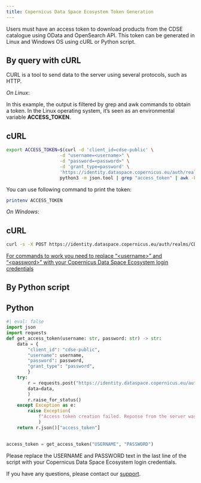 ```yaml
---
title: Copernicus Data Space Ecosystem Token Generation
---
```


Users must have an access token to download products from the CDSE catalogue using OData and OpenSearch API. This token can be generated in Linux and Windows OS using cURL or Python script.

## By query with cURL

CURL is a tool to send data to the server using several protocols, such as HTTP.

*On Linux*:

In this example, the output is filtered by grep and awk commands to obtain a token. In the Linux operating system, it's seen as an environmental variable **ACCESS_TOKEN**.

::: {.panel-tabset}

# cURL

``` bash
export ACCESS_TOKEN=$(curl -d 'client_id=cdse-public' \
                    -d "username=<username>" \
                    -d "password=<password>" \
                    -d 'grant_type=password' \
                    'https://identity.dataspace.copernicus.eu/auth/realms/CDSE/protocol/openid-connect/token' | \
                    python3 -m json.tool | grep "access_token" | awk -F\" '{print $4}')

```
:::

You can use following command to print the token:

```bash
printenv ACCESS_TOKEN
```

*On Windows*:

::: {.panel-tabset}

# cURL

``` bash
curl -s -X POST https://identity.dataspace.copernicus.eu/auth/realms/CDSE/protocol/openid-connect/token -H "Content-Type: application/x-www-form-urlencoded" -d "username=<username>" -d "password=<password>" -d "grant_type=password" -d "client_id=cdse-public"

```
:::

<u>For commands to work you need to replace “\<username\>” and “\<password\>” with your Copernicus Data Space Ecosystem login credentials </u>

## By Python script

::: {.panel-tabset}

# Python

``` python
#| eval: false
import json
import requests
def get_access_token(username: str, password: str) -> str:
    data = {
        "client_id": "cdse-public",
        "username": username,
        "password": password,
        "grant_type": "password",
        }
    try:
        r = requests.post("https://identity.dataspace.copernicus.eu/auth/realms/CDSE/protocol/openid-connect/token",
        data=data,
        )
        r.raise_for_status()
    except Exception as e:
        raise Exception(
            f"Access token creation failed. Reponse from the server was: {r.json()}"
            )
    return r.json()["access_token"]
        

access_token = get_access_token("USERNAME", "PASSWORD")

```
:::

Please replace the USERNAME and PASSWORD text in the last line of the script with your Copernicus Data Space Ecosystem login credentials.


If you have any questions, please contact our [support](https://helpcenter.dataspace.copernicus.eu/hc/en-gb).
